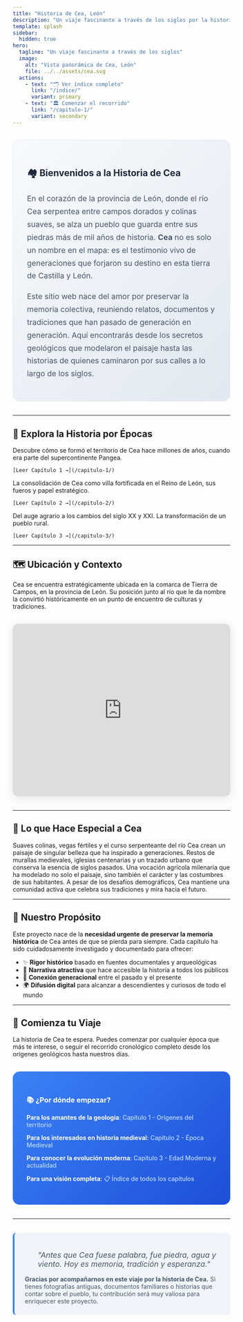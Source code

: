 ```yaml
---
title: "Historia de Cea, León"
description: "Un viaje fascinante a través de los siglos por la historia del pueblo de Cea, desde sus orígenes geológicos hasta nuestros días"
template: splash
sidebar:
  hidden: true
hero:
  tagline: "Un viaje fascinante a través de los siglos"
  image:
    alt: "Vista panorámica de Cea, León"
    file: ../../assets/cea.svg
  actions:
    - text: "🗂️ Ver índice completo"
      link: "/indice/"
      variant: primary
    - text: "🏛️ Comenzar el recorrido"
      link: "/capitulo-1/"
      variant: secondary
---
```



<div class="hero-section">

## 🏘️ Bienvenidos a la Historia de Cea

En el corazón de la provincia de León, donde el río Cea serpentea entre campos dorados y colinas suaves, se alza un pueblo que guarda entre sus piedras más de mil años de historia. **Cea** no es solo un nombre en el mapa: es el testimonio vivo de generaciones que forjaron su destino en esta tierra de Castilla y León.

Este sitio web nace del amor por preservar la memoria colectiva, reuniendo relatos, documentos y tradiciones que han pasado de generación en generación. Aquí encontrarás desde los secretos geológicos que modelaron el paisaje hasta las historias de quienes caminaron por sus calles a lo largo de los siglos.

</div>

---

## 📖 Explora la Historia por Épocas

<CardGrid>
  <Card title="🌍 Orígenes Geológicos" icon="earth">
    Descubre cómo se formó el territorio de Cea hace millones de años, cuando era parte del supercontinente Pangea.
    
    [Leer Capítulo 1 →](/capitulo-1/)
  </Card>
  
  <Card title="🏰 Época Medieval" icon="castle">
    La consolidación de Cea como villa fortificada en el Reino de León, sus fueros y papel estratégico.
    
    [Leer Capítulo 2 →](/capitulo-2/)
  </Card>
  
  <Card title="🌾 Edad Moderna" icon="farming">
    Del auge agrario a los cambios del siglo XX y XXI. La transformación de un pueblo rural.
    
    [Leer Capítulo 3 →](/capitulo-3/)
  </Card>
</CardGrid>

---

## 🗺️ Ubicación y Contexto

Cea se encuentra estratégicamente ubicada en la comarca de Tierra de Campos, en la provincia de León. Su posición junto al río que le da nombre la convirtió históricamente en un punto de encuentro de culturas y tradiciones.

<div class="map-container">
<iframe 
  src="https://www.google.com/maps/embed?pb=!1m18!1m12!1m3!1d23847.82!2d-5.2!3d42.3!2m3!1f0!2f0!3f0!3m2!1i1024!2i768!4f13.1!3m3!1m2!1s0xd378c4c8c8c8c8c%3A0x8c8c8c8c8c8c8c8c!2sCea%2C%20Le%C3%B3n!5e0!3m2!1ses!2ses!4v1234567890!5m2!1ses!2ses" 
  width="100%" 
  height="400" 
  style="border:0;border-radius:12px;box-shadow:0 4px 20px rgba(0,0,0,0.1);" 
  allowfullscreen="" 
  loading="lazy" 
  referrerpolicy="no-referrer-when-downgrade"
  title="Ubicación de Cea, León">
</iframe>
</div>

---

## 💎 Lo que Hace Especial a Cea

<CardGrid>
  <Card title="🏞️ Paisaje Natural" icon="mountain">
    Suaves colinas, vegas fértiles y el curso serpenteante del río Cea crean un paisaje de singular belleza que ha inspirado a generaciones.
  </Card>
  
  <Card title="🏛️ Patrimonio Histórico" icon="monument">
    Restos de murallas medievales, iglesias centenarias y un trazado urbano que conserva la esencia de siglos pasados.
  </Card>
  
  <Card title="🌾 Tradición Agrícola" icon="leaf">
    Una vocación agrícola milenaria que ha modelado no solo el paisaje, sino también el carácter y las costumbres de sus habitantes.
  </Card>
  
  <Card title="👥 Comunidad Viva" icon="users">
    A pesar de los desafíos demográficos, Cea mantiene una comunidad activa que celebra sus tradiciones y mira hacia el futuro.
  </Card>
</CardGrid>

---

## 🎯 Nuestro Propósito

Este proyecto nace de la **necesidad urgente de preservar la memoria histórica** de Cea antes de que se pierda para siempre. Cada capítulo ha sido cuidadosamente investigado y documentado para ofrecer:

- ✨ **Rigor histórico** basado en fuentes documentales y arqueológicas
- 🎨 **Narrativa atractiva** que hace accesible la historia a todos los públicos  
- 🔗 **Conexión generacional** entre el pasado y el presente
- 🌍 **Difusión digital** para alcanzar a descendientes y curiosos de todo el mundo

---

## 🚀 Comienza tu Viaje

La historia de Cea te espera. Puedes comenzar por cualquier época que más te interese, o seguir el recorrido cronológico completo desde los orígenes geológicos hasta nuestros días.

<div class="cta-section">

### 📚 **¿Por dónde empezar?**

- **Para los amantes de la geología**: [Capítulo 1 - Orígenes del territorio](/capitulo-1/)
- **Para los interesados en historia medieval**: [Capítulo 2 - Época Medieval](/capitulo-2/)  
- **Para conocer la evolución moderna**: [Capítulo 3 - Edad Moderna y actualidad](/capitulo-3/)
- **Para una visión completa**: [📋 Índice de todos los capítulos](/indice/)

</div>

---

<div class="footer-message">

> *"Antes que Cea fuese palabra, fue piedra, agua y viento. Hoy es memoria, tradición y esperanza."*

**Gracias por acompañarnos en este viaje por la historia de Cea.** Si tienes fotografías antiguas, documentos familiares o historias que contar sobre el pueblo, tu contribución será muy valiosa para enriquecer este proyecto.

</div>

<style>
  .hero-section {
    margin: 2rem 0;
    padding: 2rem;
    background: linear-gradient(135deg, #f8fafc 0%, #e2e8f0 100%);
    border-radius: 16px;
    border: 1px solid #e2e8f0;
  }
  
  .hero-section h2 {
    color: #1e293b;
    margin-bottom: 1.5rem;
  }
  
  .hero-section p {
    font-size: 1.1rem;
    line-height: 1.7;
    color: #475569;
    margin-bottom: 1rem;
  }
  
  .map-container {
    margin: 2rem 0;
    border-radius: 12px;
    overflow: hidden;
    box-shadow: 0 4px 20px rgba(0,0,0,0.1);
  }
  
  .cta-section {
    background: linear-gradient(135deg, #3b82f6 0%, #1d4ed8 100%);
    color: white;
    padding: 2rem;
    border-radius: 16px;
    margin: 2rem 0;
  }
  
  .cta-section h3 {
    color: white;
    margin-bottom: 1rem;
  }
  
  .cta-section ul {
    list-style: none;
    padding: 0;
  }
  
  .cta-section li {
    margin: 0.8rem 0;
    padding-left: 0;
  }
  
  .cta-section a {
    color: #bfdbfe;
    text-decoration: none;
    font-weight: 500;
    transition: color 0.2s;
  }
  
  .cta-section a:hover {
    color: white;
    text-decoration: underline;
  }
  
  .footer-message {
    background: #f1f5f9;
    border-left: 4px solid #3b82f6;
    padding: 1.5rem;
    border-radius: 8px;
    margin: 2rem 0;
  }
  
  .footer-message blockquote {
    font-style: italic;
    font-size: 1.1rem;
    color: #1e293b;
    margin-bottom: 1rem;
    border: none;
    padding: 0;
  }
  
  .footer-message p {
    color: #475569;
    margin: 0;
  }
  
  /* Responsive design */
  @media (max-width: 768px) {
    .hero-section {
      padding: 1.5rem;
    }
    
    .cta-section {
      padding: 1.5rem;
    }
    
    .map-container iframe {
      height: 300px;
    }
  }
</style>
